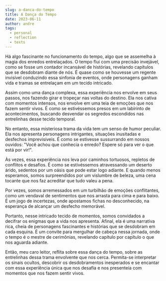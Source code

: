 ```yaml
---
slug: a-danca-do-tempo
title: A Dança do Tempo
date: 2023-06-11
author: andre
tags:
  - personal
  - reflection
  - texts
---
```


Há algo fascinante no funcionamento do tempo, algo que se assemelha à magia dos enredos entrelaçados. O tempo flui com uma precisão invejável, como se fosse um contador incansável de histórias, revelando capítulos que se desdobram diante de nós. É quase como se houvesse um regente invisível conduzindo essa sinfonia de eventos, onde personagens ganham vida e tramas se entrelaçam em um tecido intricado.

Assim como uma dança complexa, essa experiência nos envolve em seus passos, nos fazendo girar e tropeçar nas voltas do destino. Ela nos cativa com momentos intensos, nos envolve em uma teia de emoções que nos fazem sentir vivos. É como se estivéssemos presos em um labirinto de acontecimentos, buscando desvendar os segredos escondidos nas entrelinhas desse tecido temporal.

No entanto, essa misteriosa trama da vida tem um senso de humor peculiar. Ela nos apresenta personagens intrigantes, situações inusitadas e desfechos imprevisíveis. É como se estivesse sussurrando em nossos ouvidos: "Você achou que conhecia o enredo? Espere só para ver o que está por vir!".

Às vezes, essa experiência nos leva por caminhos tortuosos, repletos de conflitos e desafios. É como se estivéssemos atravessando um deserto árido, sedentos por um oásis que pode estar logo adiante. E quando menos esperamos, somos surpreendidos por um vislumbre de beleza, uma cena tocante que nos faz acreditar que tudo valeu a pena.

Por vezes, somos arremessados em um turbilhão de emoções conflitantes, como um vendaval de sentimentos que nos arrasta para cima e para baixo. É um jogo de incertezas, onde apostamos fichas no desconhecido, na esperança de alcançar um desfecho memorável.

Portanto, nesse intricado tecido de momentos, somos convidados a decifrar os enigmas que a vida nos apresenta. Afinal, ela é uma narrativa rica, cheia de personagens fascinantes e histórias que se desdobram em cada esquina. É um convite para mergulhar de cabeça nessa jornada, onde o tempo é o mestre de cerimônias, revelando capítulo por capítulo o que nos aguarda adiante.

Então, meu caro leitor, reflita sobre essa dança do tempo, sobre as entrelinhas dessa trama envolvente que nos cerca. Permita-se interpretar os sinais ocultos, descobrir os desdobramentos inesperados e se encantar com essa experiência única que nos desafia e nos presenteia com momentos que nos fazem sentir vivos.
